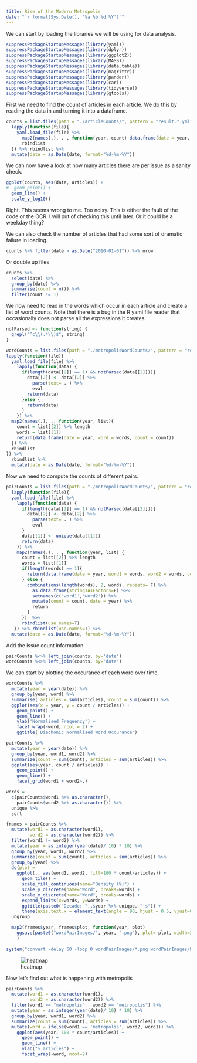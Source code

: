 ```yaml
---
title: Rise of the Modern Metropolis
date: "`r format(Sys.Date(), '%a %b %d %Y')`"
---
```



We can start by loading the libraries we will be using for data analysis. 

```r
suppressPackageStartupMessages(library(yaml))
suppressPackageStartupMessages(library(dplyr))
suppressPackageStartupMessages(library(ggplot2))
suppressPackageStartupMessages(library(MASS))
suppressPackageStartupMessages(library(data.table))
suppressPackageStartupMessages(library(magrittr))
suppressPackageStartupMessages(library(pander))
suppressPackageStartupMessages(library(car))
suppressPackageStartupMessages(library(tidyverse))
suppressPackageStartupMessages(library(gtools))
```


First we need to find the count of articles in each article. We
do this by reading the data in and turning it into a dataframe.

```r
counts = list.files(path = "./articleCounts/", pattern = "result.*.yml", full=T) %>%
  lapply(function(file){
    yaml.load_file(file) %>% 
      map2(names(.), . , function(year, count) data.frame(date = year, articles = count)) %>%
      rbindlist
  }) %>% rbindlist %>%
  mutate(date = as.Date(date, format="%d-%m-%Y"))
```


We can now have a look at how many articles there are per issue as a sanity check.

```r
ggplot(counts, aes(date, articles)) +
#  geom_point() + 
  geom_line() +
  scale_y_log10()
```


Right. This seems wrong to me. Too noisy. This is either the fault of the code or the OCR.
I will put of checking this until later. Or it could be a weekday thing?

We can also check the number of articles that had some sort of dramatic failure in loading.

```r
counts %>% filter(date > as.Date("2010-01-01")) %>% nrow
```

Or double up files

```r
counts %>% 
  select(date) %>%
  group_by(date) %>%
  summarise(count = n()) %>%
  filter(count != 1)
```


We now need to read in the words which occur in each article and create a list of 
word counts. Note that there is a bug in the R yaml file reader that occasionally
does not parse all the expressions it creates. 

```r
notParsed <- function(string) {
  grepl("^c\\(.*\\)$", string)
}

wordCounts = list.files(path = "./metropolisWordCounts/", pattern = "result.*.yml", full=T) %>%
lapply(function(file){
  yaml.load_file(file) %>% 
    lapply(function(data) {
      if(length(data[[2]] == 1) && notParsed(data[[2]])){
        data[[2]] <- data[[2]] %>% 
          parse(text= . ) %>% 
          eval
        return(data)
      }else {
        return(data)
      } 
    }) %>% 
  map2(names(.), ., function(year, list){
    count = list[[2]] %>% length
    words = list[[1]]
    return(data.frame(date = year, word = words, count = count))
  }) %>% 
  rbindlist 
}) %>% 
  rbindlist %>% 
  mutate(date = as.Date(date, format="%d-%m-%Y"))
```    


Now we need to compute the counts of different pairs. 

```r
pairCounts = list.files(path = "./metropolisWordCounts/", pattern = "result.*.yml", full=T) %>%
  lapply(function(file){
  yaml.load_file(file) %>% 
    lapply(function(data) {
      if(length(data[[2]] == 1) && notParsed(data[[2]])){
        data[[2]] <- data[[2]] %>% 
          parse(text= . ) %>% 
          eval
      }
      data[[1]] <- unique(data[[1]])
      return(data)
    }) %>% 
    map2(names(.), . , function(year, list) {
      count = list[[2]] %>% length
      words = list[[1]]
      if(length(words) == 1){
        return(data.frame(date = year, word1 = words, word2 = words, count = count))
      } else {
        combinations(length(words), 2, words, repeats= F) %>%
          as.data.frame(stringsAsFactors=F) %>%
          setnames(c('word1','word2')) %>%
          mutate(count = count, date = year) %>% 
          return
        }
      })  %>%
      rbindlist(use.names=T)
   }) %>% rbindlist(use.names=T) %>%
  mutate(date = as.Date(date, format="%d-%m-%Y"))
```

Add the issue count information

```r
pairCounts %<>% left_join(counts, by='date')
wordCounts %<>% left_join(counts, by='date')
```

We can start by plotting the occurance of each word over time.

```r
wordCounts %>% 
  mutate(year = year(date)) %>%
  group_by(year, word) %>%
  summarise( articles = sum(articles), count = sum(count)) %>%
  ggplot(aes(x = year, y = count / articles)) + 
    geom_point() + 
    geom_line() + 
    ylab('Normalised Frequency') + 
    facet_wrap(~word, ncol = 2) + 
    ggtitle('Diachonic Normalised Word Occurance')
```


```r
pairCounts %>%
  mutate(year = year(date)) %>%
  group_by(year, word1, word2) %>%
  summarize(count = sum(count), articles = sum(articles)) %>%
  ggplot(aes(year, count / articles)) + 
    geom_point() + 
    geom_line() + 
    facet_grid(word1 + word2~.)
```

```r
words = 
  c(pairCounts$word1 %>% as.character(), 
    pairCounts$word2 %>% as.character()) %>%
  unique %>% 
  sort

frames = pairCounts %>%
  mutate(word1 = as.character(word1),
         word2 = as.character(word2)) %>%
  filter(word1 != word2) %>%
  mutate(year = as.integer(year(date)/ 10) * 10) %>%
  group_by(year, word1, word2) %>%
  summarize(count = sum(count), articles = sum(articles)) %>%
  group_by(year) %>%
  do(plot = 
    ggplot(., aes(word1, word2, fill=100 * count/articles)) + 
      geom_tile() +
      scale_fill_continuous(name="Density (%)") +
      scale_y_discrete(name="Word", breaks=words) +
      scale_x_discrete(name="Word", breaks=words) +
      expand_limits(x=words, y=words) +
      ggtitle(paste0("Decade: ",.$year %>% unique, "'s")) +
      theme(axis.text.x = element_text(angle = 90, hjust = 0.5, vjust=0))) %>%
  ungroup

  map2(frames$year, frames$plot, function(year, plot)
    ggsave(paste0("wordPairImages/", year, ".png"), plot= plot, width=20, height=10, units="cm")
    )
  
system("convert -delay 50 -loop 0 wordPairImages/*.png wordPairImages/heatmap.gif")
```

![heatmap](wordPairImages/heatmap.gif)

Now let's find out what is happening with metropolis
```r
pairCounts %>%
  mutate(word1 = as.character(word1),
         word2 = as.character(word2)) %>%
  filter(word1 == "metropolis" | word2 == "metropolis") %>%
  mutate(year = as.integer(year(date)/ 10) * 10) %>%
  group_by(year, word1, word2) %>%
  summarize(count = sum(count), articles = sum(articles)) %>%
  mutate(word = ifelse(word1 == 'metropolis', word2, word1)) %>%
    ggplot(aes(year, 100 * count/articles)) + 
      geom_point() + 
      geom_line() + 
      ylab("% articles") + 
      facet_wrap(~word, ncol=2)
```


